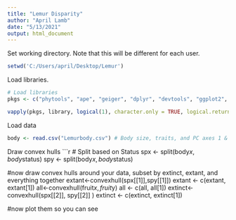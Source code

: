 ---
title: "Lemur Disparity"
author: "April Lamb"
date: "5/13/2021"
output: html_document
---

Set working directory. Note that this will be different for each user.
```{r setup}
setwd('C:/Users/april/Desktop/Lemur')
```

Load libraries.
```{r load}
# Load libraries
pkgs <- c("phytools", "ape", "geiger", "dplyr", "devtools", "ggplot2", "coda", "diversitree", "nlme", "MCMCglmm", "PBSmapping", "siar", "spatstat", "sp", "rgdal", "rgeos")

vapply(pkgs, library, logical(1), character.only = TRUE, logical.return = TRUE, quietly = TRUE)
```

Load data
```{r data}
body <- read.csv("Lemurbody.csv") # Body size, traits, and PC axes 1 & 2
```

Draw convex hulls
```{r convex hull}

# Split based on Status
spx <- split(body$x,body$status)
spy <- split(body$x,body$status)


#now draw convex hulls around your data, subset by extinct, extant, and everything together
extant<-convexhull(spx[[1]],spy[[1]])
extant <- c(extant, extant[1])
all<-convexhull(fruit$x,fruit$y)
all <- c(all, all[1])
extinct<-convexhull(spx[[2]], spy[[2]] )
extinct <- c(extinct, extinct[1])


#now plot them so you can see
